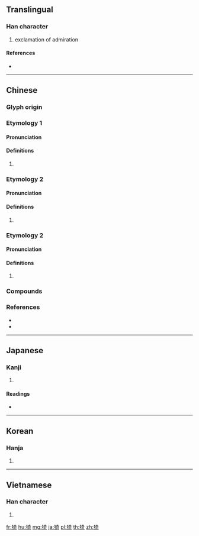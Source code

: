 {{character info/new}}
==Translingual==

===Han character===
{{Han char|rn=94|rad=犬|as=08|sn=11|four=44221|canj=KHKMR}}

# exclamation of admiration

====References====
* {{Han ref|kx=0713.200|dkj=20493|dj=1125.150|hdz=21352.040|uh=7317|ud=29463|bh=D661|bd=54881}}

----

==Chinese==
{{zh-forms}}

===Glyph origin===
{{Han etym}}

===Etymology 1===

====Pronunciation====
{{zh-pron
|m=yī
|c=ji1,ji2
|mc=
|oc=
|cat=
}}
{{attention|zh|distribute mc/oc}}

====Definitions====
{{zh-hanzi}}

# {{rfdef|zh}}

===Etymology 2===

====Pronunciation====
{{zh-pron
|m=yǐ
|c=
|mc=
|oc=
|cat=
}}

====Definitions====
{{zh-hanzi}}

# {{rfdef|zh}}

===Etymology 2===

====Pronunciation====
{{zh-pron
|m=ǒ
|c=o2,ngo2,ngo5
|mc=
|oc=
|cat=
}}

====Definitions====
{{zh-hanzi}}

# {{rfdef|zh}}

===Compounds===
{{zh-der|猗猗靡靡|猗萎|猗儺|猗靡|猗猗|猗嗟|陶猗之富|陶猗}}

===References===
* {{R:twedu|B02533}}
* {{R:yue:Hanzi}}

----

==Japanese==

===Kanji===
{{ja-kanji|grade=|rs=犬08}}

# {{defn|lang=ja|sort=犬08}}

====Readings====
* {{ja-readings|on=[[い]] (i)|kun=[[あう]] (au), [[うるわしい]] (uruwashii), [[ながい]] (nagai)|nanori=}}

----

==Korean==

===Hanja===
{{ko-hanja|hangeul=[[의]], [[아]]|eumhun=|rv=ui, a|mr=ŭi, a|y=uy, a}}

# {{defn|lang=ko|sort=犬08}}

----

==Vietnamese==

===Han character===
{{vi-hantu|[[y]], [[ỷ]], [[ả]], [[gà]]|rs=犬08}}

# {{defn|lang=vi|sort=犬08}}

[[fr:猗]]
[[hu:猗]]
[[mg:猗]]
[[ja:猗]]
[[pl:猗]]
[[th:猗]]
[[zh:猗]]